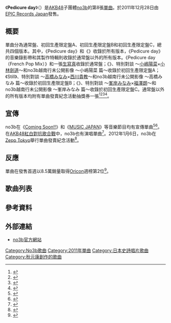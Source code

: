 {{Infobox Single 
| Name           = Pedicure day
| Artist         = [[no3b|no3b]]
| Album          = 
| Cover         = ペディキュアday.jpg
| B-side         = ジェシカはドアをノックしない<br/>微睡み （初回生産限定盤A）<br/>Still （初回生産限定盤B）<br/>半分こ （初回生産限定盤C） 
| Released       = 2011年12月28日
| Format         = [[單曲|單曲]]
| Recorded       = 2011年<br/>{{JPN}}
| Genre          = [[J-POP|J-POP]]
| Length         = 
| Label          = [[Epic_Records_Japan_Inc.|Epic Records Japan Inc.]]
| Writer         = 秋元康（作詞）
| Producer       = [[秋元康|秋元康]]
| Certification  = 
| Chart position = * 週榜第2位<small>（[[Oricon公信榜|Oricon]]）</small>
*2012年度上半期32位<small>（Oricon）</small>
*2012年度年間64位<small>（Oricon）</small>
*登場回数10回<small>（Oricon）</small>
| Last single    = 《[[觸不到的唇…|觸不到的唇…]]》<br/>（2011年）
| This single    = 《'''Pedicure day'''》<br/>（2011年）
| Next single    =  《[[蟋蟀人|蟋蟀人]]》<br/>（2013年）
| Misc           = 
}}
《'''Pedicure day'''》（{{lang-ja|'''ペディキュアday'''}}）是[[AKB48|AKB48]]子團體[[no3b|no3b]]的第8張[[單曲|單曲]]。於2011年12月28日由[[Epic_Records_Japan_Inc.|EPIC Records Japan]]發售。

== 概要 ==
單曲分為通常盤、初回生產限定盤A、初回生產限定盤B和初回生產限定盤C，總共四個版本。其中，《Pedicure day》和《{{lang|ja|ジェシカはドアをノックしない}}》收錄於所有版本，《Pedicure day》的音樂錄影帶和其製作特輯則收錄於通常盤以外的所有版本。《Pedicure day （French Pop Mix）》和一張[[生寫真|生寫真]]收錄於通常盤；《{{lang|ja|微睡み}}》、特別對談 ～[[小嶋陽菜|小嶋陽菜]]×[[小林劍道|小林劍道]]～和no3b越南行未公開影像 ～小嶋陽菜 篇～收錄於初回生產限定盤A；《Still》、特別對談 ～[[高橋みなみ|高橋みなみ]]×[[西川貴教|西川貴教]]～和no3b越南行未公開影像 ～高橋みなみ 篇～收錄於初回生產限定盤B；《{{lang|ja|半分こ}}》、特別對談 ～[[峯岸みなみ|峯岸みなみ]]×[[福澤朗|福澤朗]]～和no3b越南行未公開影像 ～峯岸みなみ 篇～收錄於初回生產限定盤C。通常盤以外的所有版本均附有單曲發賣紀念活動抽獎券一張<ref>{{cite web |language=ja |url=http://www.sonymusic.co.jp/Music/Arch/ES/no3b/ESCL-3790/index.html |script-title=ja:ペディキュアday【初回生産限定盤A】 |publisher=[[no3b|no3b]] |accessdate=2012-01-06 |archive-date=2012-01-19 |archive-url=https://web.archive.org/web/20120119165846/http://www.sonymusic.co.jp/Music/Arch/ES/no3b/ESCL-3790/index.html |dead-url=no }}</ref><ref>{{cite web |language=ja |url=http://www.sonymusic.co.jp/Music/Arch/ES/no3b/ESCL-3792/index.html |script-title=ja:ペディキュアday【初回生産限定盤B】 |publisher=[[no3b|no3b]] |accessdate=2012-01-06 |archive-date=2012-01-18 |archive-url=https://web.archive.org/web/20120118201656/http://www.sonymusic.co.jp/Music/Arch/ES/no3b/ESCL-3792/index.html |dead-url=no }}</ref><ref>{{cite web |language=ja |url=http://www.sonymusic.co.jp/Music/Arch/ES/no3b/ESCL-3794/index.html |script-title=ja:ペディキュアday【初回生産限定盤C】 |publisher=[[no3b|no3b]] |accessdate=2012-01-06 |archive-date=2012-01-19 |archive-url=https://web.archive.org/web/20120119165851/http://www.sonymusic.co.jp/Music/Arch/ES/no3b/ESCL-3794/index.html |dead-url=no }}</ref><ref>{{cite web |language=ja |url=http://www.sonymusic.co.jp/Music/Arch/ES/no3b/ESCL-3796/index.html |script-title=ja:ペディキュアday |publisher=[[no3b|no3b]] |accessdate=2012-01-06 |archive-date=2012-01-10 |archive-url=https://web.archive.org/web/20120110093817/http://www.sonymusic.co.jp/Music/Arch/ES/no3b/ESCL-3796/index.html |dead-url=no }}</ref>。

==宣傳==
no3b在《[[Coming_Soon!!|Coming Soon!!]]》和《[[MUSIC_JAPAN|MUSIC JAPAN]]》等音樂節目均有宣傳單曲<ref>{{cite web |language=ja |url=http://natalie.mu/music/news/61387 |script-title=ja:年内最後のカミスン！にSMAP、no3b、ファンモンら5組 |publisher=natalie |date=2011-12-16 |accessdate=2012-01-06 |archive-date=2012-02-06 |archive-url=https://web.archive.org/web/20120206165808/http://natalie.mu/music/news/61387 |dead-url=no }}</ref><ref>{{cite web |language=ja |url=http://natalie.mu/music/news/61389 |script-title=ja:次回「MJ」にラルク、武井咲、T-ARA、no3b、RAINBOW |publisher=natalie |date=2011-12-16 |accessdate=2012-01-06 |archive-date=2012-03-08 |archive-url=https://web.archive.org/web/20120308120612/http://natalie.mu/music/news/61389 |dead-url=no }}</ref>。在[[AKB48紅白對抗歌合戰|AKB48紅白對抗歌合戰]]中，no3b也有演唱單曲<ref>{{cite web |language=ja |url=http://natalie.mu/music/news/61616 |script-title=ja:AKB48、初の紅白歌合戦イベントは大島優子率いる白組優勝 |publisher=natalie |date=2011-12-21 |accessdate=2012-01-06 |archive-date=2012-02-04 |archive-url=https://web.archive.org/web/20120204052102/http://natalie.mu/music/news/61616 |dead-url=no }}</ref>。2012年1月6日，no3b在[[Zepp|Zepp Tokyo]]舉行單曲發賣紀念活動<ref>{{cite web |language=ja |url=http://natalie.mu/music/news/62253 |script-title=ja:ノースリーブス仕事始めで宣言「オリコン1位取りたい」 |publisher=natalie |date=2012-01-05 |accessdate=2012-01-06 |archive-date=2012-01-30 |archive-url=https://web.archive.org/web/20120130093344/http://natalie.mu/music/news/62253 |dead-url=no }}</ref>。

==反應==
單曲在發售首週以8.5萬銷量取得[[Oricon公信榜|Oricon]]週榜第2位<ref>{{cite web |language=ja |url=http://www.oricon.co.jp/rank/js/w/2012-01-09/ |script-title=ja:2011年12月26日～2012年01月1日のCDシングル週間ランキング（2012年01月09日付） |publisher=[[Oricon|Oricon]] |date=2012-01-06 |accessdate=2012-01-06 |archive-date=2012-01-09 |archive-url=https://web.archive.org/web/20120109210843/http://www.oricon.co.jp/rank/js/w/2012-01-09/ |dead-url=no }}</ref>。

== 歌曲列表 ==
{{tracklist
| headline        =初回生產限定盤A
| extra_column=編曲
| total_length    = 
| title1          = Pedicure day
| lyrics1         = [[秋元康|秋元康]]
| music1 = Linia
| extra1          =Linia
| title2          = 潔西卡不敲門
| lyrics2         =秋元康
| music2 =[[前山田健一|前山田健一]]
| extra2          = AKIRA
| title3          = 微睡
| lyrics3         = 秋元康
| music3 = 若田部誠
| extra3          =JUNKOO
| title4          = Pedicure day（純音樂）
| lyrics4         = 秋元康
| music4 = Linia
| extra4          =Linia
| title5          = 潔西卡不敲門（純音樂）
| lyrics5         =秋元康
| music5 =前山田健一
| extra5          = AKIRA
| title6          = 微睡（純音樂）
| lyrics6         = 秋元康
| music6 = 若田部誠
| extra6          = JUNKOO
}}

{{tracklist
| headline        =初回生產限定盤B
| extra_column=編曲
| total_length    = 
| title1          = Pedicure day
| lyrics1         = 秋元康
| music1 = Linia
| extra1          =Linia
| title2          = 潔西卡不敲門
| lyrics2         =秋元康
| music2 =前山田健一
| extra2          = AKIRA
| title3          = Still
| lyrics3         = 秋元康
| music3 = 藤本貴則
| extra3          ={{Link-ja|鳴瀨シュウヘイ|鳴瀬シュウヘイ}}
| title4          = Pedicure day（純音樂）
| lyrics4         = 秋元康
| music4 = Linia
| extra4          =Linia
| title5          = 潔西卡不敲門（純音樂）
| lyrics5         =秋元康
| music5 =前山田健一
| extra5          = AKIRA
| title6          = Still（純音樂）
| lyrics6         = 秋元康
| music6 = 藤本貴則
| extra6          = 鳴瀨シュウヘイ
}}

{{tracklist
| headline        =初回生產限定盤C
| extra_column=編曲
| total_length    = 
| title1          = Pedicure day
| lyrics1         = 秋元康
| music1 = Linia
| extra1          =Linia
| title2          = 潔西卡不敲門
| lyrics2         =秋元康
| music2 =前山田健一
| extra2          = AKIRA
| title3          = 平分
| lyrics3         = 秋元康
| music3 = 緒方真平
| extra3          =市川裕一
| title4          = Pedicure day（純音樂）
| lyrics4         = 秋元康
| music4 = Linia
| extra4          =Linia
| title5          = 潔西卡不敲門（純音樂）
| lyrics5         =秋元康
| music5 =前山田健一
| extra5          = AKIRA
| title6          = 平分（純音樂）
| lyrics6         = 秋元康
| music6 = 緒方真平
| extra6          = 市川裕一
}}

{{tracklist
| headline        =通常盤
| extra_column=編曲
| total_length    = 
| title1          = Pedicure day
| lyrics1         = 秋元康
| music1 = Linia
| extra1          =Linia
| title2          = 潔西卡不敲門
| lyrics2         =秋元康
| music2 =前山田健一
| extra2          = AKIRA
| title3          = Pedicure day （French Pop Mix）
| lyrics3         = 秋元康
| music3 = Linia
| extra3          =Linia
| title4          = Pedicure day（純音樂）
| lyrics4         = 秋元康
| music4 = Linia
| extra4          =Linia
| title5          = 潔西卡不敲門（純音樂）
| lyrics5         =秋元康
| music5 =前山田健一
| extra5          = AKIRA
| title6          = Pedicure day （French Pop Mix）（純音樂）
| lyrics6         = 秋元康
| music6 = Linia
| extra6          =Linia
}}

== 參考資料 ==
{{Reflist}}

== 外部連結 ==
* [http://www.no3b.net/ no3b官方網站]{{Wayback|url=http://www.no3b.net/ |date=20151207010916 }}

{{no3b}}
{{AKB48歌曲}}

{{DEFAULTSORT:Pedicure day}}
[[Category:No3b歌曲|Category:No3b歌曲]]
[[Category:2011年單曲|Category:2011年單曲]]
[[Category:日本史詩唱片歌曲|Category:日本史詩唱片歌曲]]
[[Category:秋元康創作的歌曲|Category:秋元康創作的歌曲]]